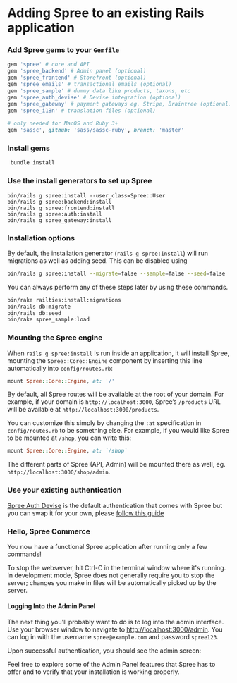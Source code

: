 # Adding Spree to an existing Rails application

### Add Spree gems to your `Gemfile`

```ruby
gem 'spree' # core and API
gem 'spree_backend' # Admin panel (optional)
gem 'spree_frontend' # Storefront (optional)
gem 'spree_emails' # transactional emails (optional)
gem 'spree_sample' # dummy data like products, taxons, etc
gem 'spree_auth_devise' # Devise integration (optional)
gem 'spree_gateway' # payment gateways eg. Stripe, Braintree (optional)
gem 'spree_i18n' # translation files (optional) 
 
# only needed for MacOS and Ruby 3+
gem 'sassc', github: 'sass/sassc-ruby', branch: 'master'
```

### Install gems

```bash
 bundle install
```

### Use the install generators to set up Spree

```
bin/rails g spree:install --user_class=Spree::User
bin/rails g spree:backend:install
bin/rails g spree:frontend:install
bin/rails g spree:auth:install
bin/rails g spree_gateway:install
```

### Installation options

By default, the installation generator (`rails g spree:install`) will run migrations as well as adding seed. This can be disabled using

```bash
bin/rails g spree:install --migrate=false --sample=false --seed=false
```

You can always perform any of these steps later by using these commands.

```bash
bin/rake railties:install:migrations
bin/rails db:migrate
bin/rails db:seed
bin/rake spree_sample:load
```

### Mounting the Spree engine

When `rails g spree:install` is run inside an application, it will install Spree, mounting the `Spree::Core::Engine` component by inserting this line automatically into `config/routes.rb`:

```ruby
mount Spree::Core::Engine, at: '/'
```

By default, all Spree routes will be available at the root of your domain. For example, if your domain is `http://localhost:3000`, Spree’s `/products` URL will be available at `http://localhost:3000/products`.

You can customize this simply by changing the `:at` specification in `config/routes.rb` to be something else. For example, if you would like Spree to be mounted at `/shop`, you can write this:

```ruby
mount Spree::Core::Engine, at: `/shop`
```

The different parts of Spree (API, Admin) will be mounted there as well, eg. `http://localhost:3000/shop/admin`.

### Use your existing authentication

[Spree Auth Devise](https://github.com/spree/spree_auth_devise) is the default authentication that comes with Spree but you can swap it for your own, please [follow this guide](../customization/authentication)

### Hello, Spree Commerce

You now have a functional Spree application after running only a few commands!

To stop the webserver, hit Ctrl-C in the terminal window where it's running. In development mode, Spree does not generally require you to stop the server; changes you make in files will be automatically picked up by the server.

#### Logging Into the Admin Panel

The next thing you'll probably want to do is to log into the admin interface. Use your browser window to navigate to [http://localhost:3000/admin](http://localhost:3000/admin). You can log in with the username `spree@example.com` and password `spree123`.

Upon successful authentication, you should see the admin screen:

Feel free to explore some of the Admin Panel features that Spree has to offer and to verify that your installation is working properly.
